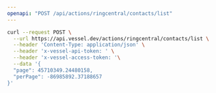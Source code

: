 ```yaml
---
openapi: "POST /api/actions/ringcentral/contacts/list"
---
```


<RequestExample>

```bash Request
curl --request POST \
  --url https://api.vessel.dev/actions/ringcentral/contacts/list \
  --header 'Content-Type: application/json' \
  --header 'x-vessel-api-token: ' \
  --header 'x-vessel-access-token: '\
  --data '{
  "page": 45710349.24480158,
  "perPage": -86985892.37188657
}'
```

</RequestExample>
